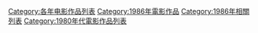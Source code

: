 {{Categories by country|nocat}}

[[Category:各年电影作品列表|Category:各年电影作品列表]]
[[Category:1986年電影作品|Category:1986年電影作品]]
[[Category:1986年相關列表|Category:1986年相關列表]]
[[Category:1980年代電影作品列表|Category:1980年代電影作品列表]]